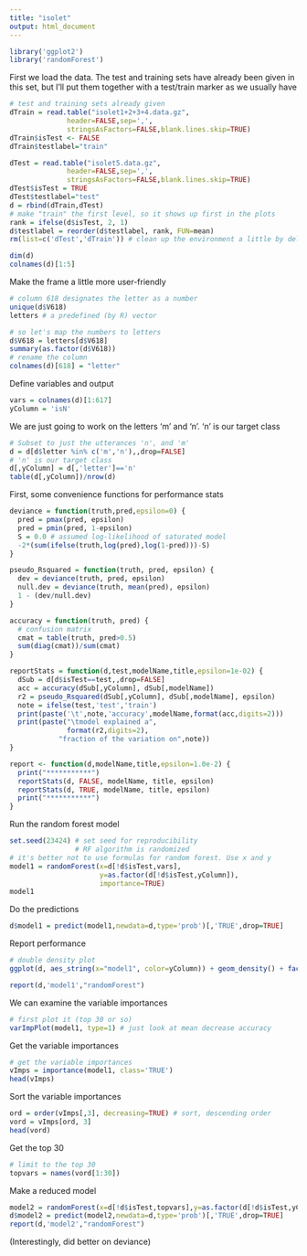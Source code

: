 ```yaml
---
title: "isolet"
output: html_document
---
```



```r
library('ggplot2')
library('randomForest')
```

First we load the data. The test and training sets have already been given in this
set, but I'll put them together with a test/train marker as we usually have
```r
# test and training sets already given
dTrain = read.table("isolet1+2+3+4.data.gz",
              header=FALSE,sep=',',
              stringsAsFactors=FALSE,blank.lines.skip=TRUE)
dTrain$isTest <- FALSE
dTrain$testlabel="train"

dTest = read.table("isolet5.data.gz",
              header=FALSE,sep=',',
              stringsAsFactors=FALSE,blank.lines.skip=TRUE)
dTest$isTest = TRUE
dTest$testlabel="test"
d = rbind(dTrain,dTest) 
# make "train" the first level, so it shows up first in the plots
rank = ifelse(d$isTest, 2, 1)
d$testlabel = reorder(d$testlabel, rank, FUN=mean)
rm(list=c('dTest','dTrain')) # clean up the environment a little by deleting the smaller sets

dim(d)
colnames(d)[1:5]
```

Make the frame a little more user-friendly
```r
# column 618 designates the letter as a number
unique(d$V618)
letters # a predefined (by R) vector
```

```r
# so let's map the numbers to letters
d$V618 = letters[d$V618]
summary(as.factor(d$V618))
# rename the column
colnames(d)[618] = "letter"
```


Define variables and output
```r
vars = colnames(d)[1:617]
yColumn = 'isN'
```

We are just going to work on the letters 'm' and 'n'.
'n' is our target class
```r
# Subset to just the utterances 'n', and 'm'
d = d[d$letter %in% c('m','n'),,drop=FALSE]
# 'n' is our target class
d[,yColumn] = d[,'letter']=='n'
table(d[,yColumn])/nrow(d)
```

First, some convenience functions for performance stats
```r
deviance = function(truth,pred,epsilon=0) {
  pred = pmax(pred, epsilon)
  pred = pmin(pred, 1-epsilon)
  S = 0.0 # assumed log-likelihood of saturated model
  -2*(sum(ifelse(truth,log(pred),log(1-pred)))-S)
}

pseudo_Rsquared = function(truth, pred, epsilon) {
  dev = deviance(truth, pred, epsilon)
  null.dev = deviance(truth, mean(pred), epsilon)
  1 - (dev/null.dev)
}

accuracy = function(truth, pred) {
  # confusion matrix
  cmat = table(truth, pred>0.5)
  sum(diag(cmat))/sum(cmat)
}

reportStats = function(d,test,modelName,title,epsilon=1e-02) {
  dSub = d[d$isTest==test,,drop=FALSE]
  acc = accuracy(dSub[,yColumn], dSub[,modelName])
  r2 = pseudo_Rsquared(dSub[,yColumn], dSub[,modelName], epsilon)
  note = ifelse(test,'test','train')
  print(paste('\t',note,'accuracy',modelName,format(acc,digits=2)))
  print(paste("\tmodel explained a",
              format(r2,digits=2),
            "fraction of the variation on",note))  
}

report <- function(d,modelName,title,epsilon=1.0e-2) {
  print("***********")
  reportStats(d, FALSE, modelName, title, epsilon)
  reportStats(d, TRUE, modelName, title, epsilon)
  print("***********")
}
```

Run the random forest model
```r
set.seed(23424) # set seed for reproducibility 
                # RF algorithm is randomized
# it's better not to use formulas for random forest. Use x and y
model1 = randomForest(x=d[!d$isTest,vars],
                      y=as.factor(d[!d$isTest,yColumn]),
                      importance=TRUE)
model1
```

Do the predictions 
```r
d$model1 = predict(model1,newdata=d,type='prob')[,'TRUE',drop=TRUE]
```

Report performance
```r
# double density plot
ggplot(d, aes_string(x="model1", color=yColumn)) + geom_density() + facet_wrap(~testlabel, ncol=1)

report(d,'model1',"randomForest")
```

We can examine the variable importances
```r
# first plot it (top 30 or so)
varImpPlot(model1, type=1) # just look at mean decrease accuracy
```

Get the variable importances
```r
# get the variable importances
vImps = importance(model1, class='TRUE')
head(vImps)
```

Sort the variable importances
```r
ord = order(vImps[,3], decreasing=TRUE) # sort, descending order
vord = vImps[ord, 3]
head(vord)
```

Get the top 30
```r
# limit to the top 30
topvars = names(vord[1:30])
```

Make a reduced model
```r
model2 = randomForest(x=d[!d$isTest,topvars],y=as.factor(d[!d$isTest,yColumn]))
d$model2 = predict(model2,newdata=d,type='prob')[,'TRUE',drop=TRUE]                      
report(d,'model2',"randomForest")
```

(Interestingly, did better on deviance)

